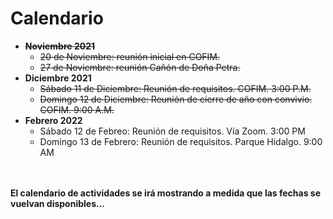 # Calendario

  - **~~Noviembre 2021~~**
    - ~~20 de Noviembre: reunión inicial en COFIM.~~
    - ~~27 de Noviembre: reunión Cañón de Doña Petra.~~
  - **Diciembre 2021**
    - ~~Sábado 11 de Diciembre: Reunión de requisitos. COFIM. 3:00 P.M.~~
    - ~~Domingo 12 de Diciembre: Reunión de cierre de año con convivio. COFIM. 9:00 A.M.~~
  - **Febrero 2022**
    - Sábado 12 de Febreo: Reunión de requisitos. Vía Zoom. 3:00 PM
    - Domingo 13 de Febrero: Reunión de requisitos. Parque Hidalgo. 9:00 AM
 
<br>
<br>
**El calendario de actividades se irá mostrando a medida que las fechas se vuelvan disponibles...**
